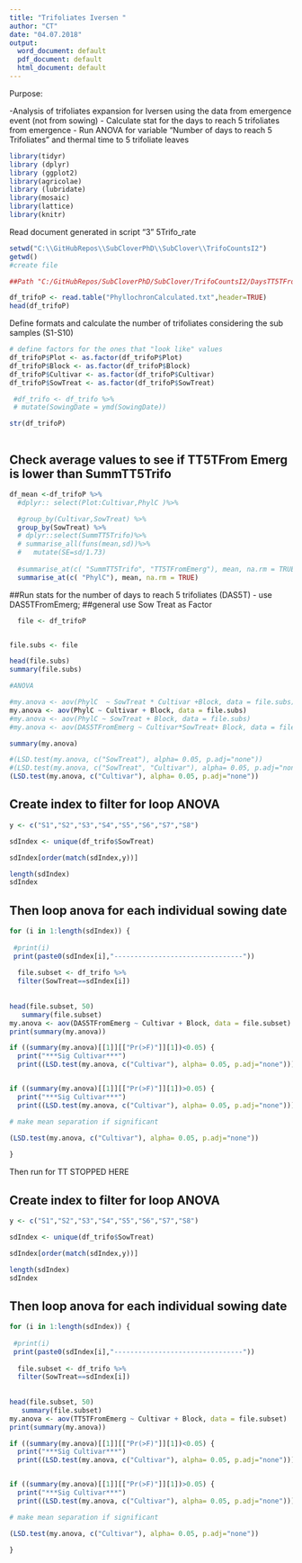 ```yaml
---
title: "Trifoliates Iversen "
author: "CT"
date: "04.07.2018" 
output: 
  word_document: default
  pdf_document: default
  html_document: default
---
```


Purpose:

-Analysis of trifoliates expansion for Iversen using the data from emergence event (not from sowing) 
- Calculate stat for the days to reach 5 trifoliates from emergence 
- Run ANOVA for variable "Number of days to reach 5 Trifoliates " and thermal time to 5 trifoliate leaves  
 
```r
library(tidyr)
library (dplyr)
library (ggplot2)
library(agricolae)
library (lubridate)
library(mosaic)
library(lattice)
library(knitr)
```

Read document generated in script "3" 5Trifo_rate

```r
setwd("C:\\GitHubRepos\\SubCloverPhD\\SubClover\\TrifoCountsI2")
getwd()
#create file

##Path "C:/GitHubRepos/SubCloverPhD/SubClover/TrifoCountsI2/DaysTT5TFromEmergence.txt"

df_trifoP <- read.table("PhyllochronCalculated.txt",header=TRUE)
head(df_trifoP)


```
Define formats and calculate the number of trifoliates considering the sub samples (S1-S10)

```r


# define factors for the ones that "look like" values
df_trifoP$Plot <- as.factor(df_trifoP$Plot)
df_trifoP$Block <- as.factor(df_trifoP$Block)
df_trifoP$Cultivar <- as.factor(df_trifoP$Cultivar)
df_trifoP$SowTreat <- as.factor(df_trifoP$SowTreat)

 #df_trifo <- df_trifo %>%
 # mutate(SowingDate = ymd(SowingDate)) 

str(df_trifoP)



```

## Check average values to see if TT5TFrom Emerg is lower than SummTT5Trifo

```r

df_mean <-df_trifoP %>%
  #dplyr:: select(Plot:Cultivar,PhylC )%>%

  #group_by(Cultivar,SowTreat) %>%
  group_by(SowTreat) %>%
  # dplyr::select(SummTT5Trifo)%>%
  # summarise_all(funs(mean,sd))%>%
  #   mutate(SE=sd/1.73)
  
  #summarise_at(c( "SummTT5Trifo", "TT5TFromEmerg"), mean, na.rm = TRUE)
  summarise_at(c( "PhylC"), mean, na.rm = TRUE)


```



##Run stats for the number of days to reach 5 trifoliates (DAS5T) - use DAS5TFromEmerg;
##general use Sow Treat as Factor 

```r
 
  file <- df_trifoP


file.subs <- file 

head(file.subs)
summary(file.subs)

#ANOVA

#my.anova <- aov(PhylC  ~ SowTreat * Cultivar +Block, data = file.subs)
my.anova <- aov(PhylC ~ Cultivar + Block, data = file.subs)
#my.anova <- aov(PhylC ~ SowTreat + Block, data = file.subs)
#my.anova <- aov(DAS5TFromEmerg ~ Cultivar*SowTreat+ Block, data = file.subs)

summary(my.anova)

```


```r
#(LSD.test(my.anova, c("SowTreat"), alpha= 0.05, p.adj="none"))
#(LSD.test(my.anova, c("SowTreat", "Cultivar"), alpha= 0.05, p.adj="none"))
(LSD.test(my.anova, c("Cultivar"), alpha= 0.05, p.adj="none"))

```



## Create index to filter for loop ANOVA

```r
y <- c("S1","S2","S3","S4","S5","S6","S7","S8")

sdIndex <- unique(df_trifo$SowTreat)

sdIndex[order(match(sdIndex,y))]

length(sdIndex)
sdIndex
```
## Then loop anova for each individual sowing date 
```r
for (i in 1:length(sdIndex)) {
  
 #print(i)
 print(paste0(sdIndex[i],"--------------------------------"))
  
  file.subset <- df_trifo %>%
  filter(SowTreat==sdIndex[i])
  
 
head(file.subset, 50)
   summary(file.subset)
my.anova <- aov(DAS5TFromEmerg ~ Cultivar + Block, data = file.subset)
print(summary(my.anova))

if ((summary(my.anova)[[1]][["Pr(>F)"]][1])<0.05) {
  print("***Sig Cultivar***") 
  print((LSD.test(my.anova, c("Cultivar"), alpha= 0.05, p.adj="none"))) } 


if ((summary(my.anova)[[1]][["Pr(>F)"]][1])>0.05) {
  print("***Sig Cultivar***") 
  print((LSD.test(my.anova, c("Cultivar"), alpha= 0.05, p.adj="none"))) } 

# make mean separation if significant

(LSD.test(my.anova, c("Cultivar"), alpha= 0.05, p.adj="none"))
  
}

```

Then run for TT 
STOPPED HERE 

## Create index to filter for loop ANOVA

```r
y <- c("S1","S2","S3","S4","S5","S6","S7","S8")

sdIndex <- unique(df_trifo$SowTreat)

sdIndex[order(match(sdIndex,y))]

length(sdIndex)
sdIndex
```
## Then loop anova for each individual sowing date 
```r
for (i in 1:length(sdIndex)) {
  
 #print(i)
 print(paste0(sdIndex[i],"--------------------------------"))
  
  file.subset <- df_trifo %>%
  filter(SowTreat==sdIndex[i])
  
 
head(file.subset, 50)
   summary(file.subset)
my.anova <- aov(TT5TFromEmerg ~ Cultivar + Block, data = file.subset)
print(summary(my.anova))

if ((summary(my.anova)[[1]][["Pr(>F)"]][1])<0.05) {
  print("***Sig Cultivar***") 
  print((LSD.test(my.anova, c("Cultivar"), alpha= 0.05, p.adj="none"))) } 


if ((summary(my.anova)[[1]][["Pr(>F)"]][1])>0.05) {
  print("***Sig Cultivar***") 
  print((LSD.test(my.anova, c("Cultivar"), alpha= 0.05, p.adj="none"))) } 

# make mean separation if significant

(LSD.test(my.anova, c("Cultivar"), alpha= 0.05, p.adj="none"))
  
}

```




